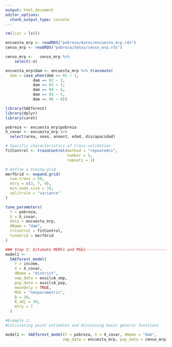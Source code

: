 ```yaml
---
output: html_document
editor_options: 
  chunk_output_type: console
---
```


```r
rm(list = ls())
```


```r
encuesta_mrp <- readRDS("pobreza/datos/encuesta_mrp.rds")
censo_mrp <- readRDS("pobreza/datos/censo_mrp.rds")
```

```r
censo_mrp <-   censo_mrp %>% 
    select(-n)

encuesta_mrp$dam <- encuesta_mrp %>% transmute(
  dam = case_when(dam == 01 ~ 1,
            dam == 02 ~ 2,
            dam == 03 ~ 3,
            dam == 04 ~ 4,
            dam == 05 ~ 5,
            dam == 06 ~ 6))
```

```r
library(SAEforest)
library(dplyr)
library(caret)
```

```r
pobreza <- encuesta_mrp$pobreza
X_covar <- encuesta_mrp %>% 
  select(area, sexo, anoest, edad, discapacidad)
```

```r
# Specific characteristics of Cross-validation
fitControl <- trainControl(method = "repeatedcv",
                           number = 5,
                           repeats = 1)

# Define a tuning-grid
merfGrid <- expand.grid(
  num.trees = 50,
  mtry = c(3, 7, 9),
  min.node.size = 10,
  splitrule = "variance"
)

tune_parameters(
  Y = pobreza,
  X = X_covar,
  data = encuesta_mrp,
  dName = "dam",
  trControl = fitControl,
  tuneGrid = merfGrid
)

### Step 2: Estimate MERFs and MSEs---------------------------------------------
model1 <-
  SAEforest_model(
    Y = income,
    X = X_covar,
    dName = "district",
    smp_data = eusilcA_smp,
    pop_data = eusilcA_pop,
    meanOnly = TRUE,
    MSE = "nonparametric",
    B = 10,
    B_adj = 30,
    mtry = 7
  )

#Example 1:
#Calculating point estimates and discussing basic generic functions

model1 <- SAEforest_model(Y = pobreza, X = X_covar, dName = "dam",
                         smp_data = encuesta_mrp, pop_data = censo_mrp)
```

